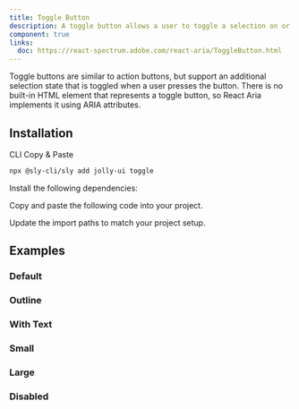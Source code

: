 ```yaml
---
title: Toggle Button
description: A toggle button allows a user to toggle a selection on or off, for example switching between two states or modes.
component: true
links:
  doc: https://react-spectrum.adobe.com/react-aria/ToggleButton.html
---
```


Toggle buttons are similar to action buttons, but support an additional selection state that is toggled when a user presses the button. There is no built-in HTML element that represents a toggle button, so React Aria implements it using ARIA attributes.

<ComponentPreview name="toggle-demo" />

## Installation

<Tabs defaultValue="cli">

<TabsList>
  <TabsTrigger value="cli">CLI</TabsTrigger>
  <TabsTrigger value="manual">Copy & Paste</TabsTrigger>
</TabsList>

<TabsContent value="cli">

```bash
npx @sly-cli/sly add jolly-ui toggle
```

</TabsContent>

<TabsContent value="manual">

<Steps>

<Step>Install the following dependencies:</Step>

<Step>Copy and paste the following code into your project.</Step>

<ComponentSource name="toggle" />

<Step>Update the import paths to match your project setup.</Step>

</Steps>

</TabsContent>

</Tabs>

## Examples

### Default

<ComponentPreview name="toggle-demo" />

### Outline

<ComponentPreview name="toggle-outline" />

### With Text

<ComponentPreview name="toggle-with-text" />

### Small

<ComponentPreview name="toggle-sm" />

### Large

<ComponentPreview name="toggle-lg" />

### Disabled

<ComponentPreview name="toggle-disabled" />
